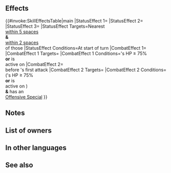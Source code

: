 {{Passive
|name=Ruler of Nihility
|type=B
|exclusive=1
|canUseWeapon={{WeaponList|All}}
|canUseMove={{MoveList|All}}
|properties=random_owner
|1name=Ruler of Nihility
|1tagid=SID_虚無の王
|1effect=At start of turn, inflicts Atk/Def-7,【Discord】, and status preventing counterattacks on nearest foes within 5 spaces of unit and foes within 2 spaces of those foes through their next actions. At start of combat, if foe's HP ≥ 75% or 【Penalty】is active on foe, inflicts Atk/Def-5 on foe during combat, and also, if unit's attack can trigger unit's Special, grants Special cooldown count-1 to unit before unit's first attack during combat.<br><br>【Discord】<br>Inflicts Atk/Spd/Def/Res-X on unit during combat (X = 2 + number of allies within 2 spaces of unit; max 5) through its next action.<br><br>【Penalty】<br>All effects that last "on foe through its next action." Includes penalties inflicted by a skill like Panic or Threaten and negative status effects (preventing counterattacks, restricting movement, or the effects of a skill like Triangle Adept or Guard).
|1cost=300
|1required=-
}}
==Effects==
{{#invoke:SkillEffectsTable|main
|StatusEffect 1={{Eft|Penalties|Atk/Def|7}}
|StatusEffect 2={{SEt|Discord}}
|StatusEffect 3={{SEt|Counterattacks disrupted}}
|StatusEffect Targets=Nearest {{Tgt|Foes}}<br>[[within 5 spaces]]<br>'''&''' {{Tgt|Foes}}<br>[[within 2 spaces]]<br>of those {{Tgt|Foes}}
|StatusEffect Conditions=At start of turn
|CombatEffect 1={{Eft|Temporary debuffs|Atk/Def|5}}
|CombatEffect 1 Targets={{Tgt|Foe}}
|CombatEffect 1 Conditions={{Tgt|Foe}}'s HP ≥ 75%<br>'''or''' {{Kp|Penalty}} is<br>active on {{Tgt|Foe}}
|CombatEffect 2={{Eft|Reduce Cooldown|1}}<br>before {{Tgt|Unit}}'s first attack
|CombatEffect 2 Targets={{Tgt|Unit}}
|CombatEffect 2 Conditions=({{Tgt|Foe}}'s HP ≥ 75%<br>'''or''' {{Kp|Penalty}} is<br>active on {{Tgt|Foe}})<br>'''&''' {{Tgt|Unit}} has an<br>[[Offensive Special]]
}}

==Notes==
{{Penalties}}
{{Discord}}
{{Counterattacks disrupted}}
{{Temporary debuffs}}
{{CombatCooldownCount|-1}}
==List of owners==
{{Skill Hero List}}
==In other languages==
{{OtherLanguages
|japanese=虚無の王
|german=Herrin der Leere
|spanishEU=Monarca del vacío
|spanishLA=Monarca del vacío
|french=Figure du néant
|italian=Sovrana del nulla
|chineseTW=虛無之王
|portuguese=Regente do nada
}}
==See also==
{{See also skills|cond=(Description LIKE '%【Discord】%' OR Description LIKE '%before unit_s first attack%special cooldown count-%' OR Description LIKE '%special cooldown count-%before unit_s first attack%' OR Description LIKE '%at start of turn%inflicts%est foes%and foes within _ spaces%') AND Exclusive='1'}}
{{Passives Navbox|B}}